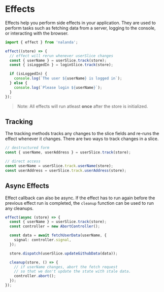
# Effects

Effects help you perform side effects in your application. They are used to perform tasks such as fetching data from a server, logging to the console, or interacting with the browser.

```typescript
import { effect } from 'nalanda';

effect((store) => {
  // effect will rerun whenever userSlice changes
  const { userName } = userSlice.track(store);
  const { isLoggedIn } = loginSlice.track(store);

  if (isLoggedIn) {
    console.log(`The user ${userName} is logged in`);
  } else {
    console.log(`Please login ${userName}`);
  }
});
```

> Note: All effects will run atleast **once** after the store is initialized.

## Tracking

The tracking methods tracks any changes to the slice fields and re-runs the effect whenever it changes.
There are two ways to track changes in a slice.

```typescript
// destructured form
const { userName, userAddress } = userSlice.track(store);

// direct access
const userName = userSlice.track.userName(store);
const userAddress = userSlice.track.userAddress(store);
```

## Async Effects

Effect callback can also be async.
If the effect has to run again before the previous effect run is completed, the `cleanup` function can be used to run any cleanups.

```typescript
effect(async (store) => {
  const { userName } = userSlice.track(store);
  const controller = new AbortController();

  const data = await fetchUserData(userName, {
    signal: controller.signal,
  });

  store.dispatch(userSlice.updateGithubData(data));

  cleanup(store, () => {
    // if userName changes, abort the fetch request
    // so that we don't update the state with stale data.
    controller.abort();
  });
});
```
